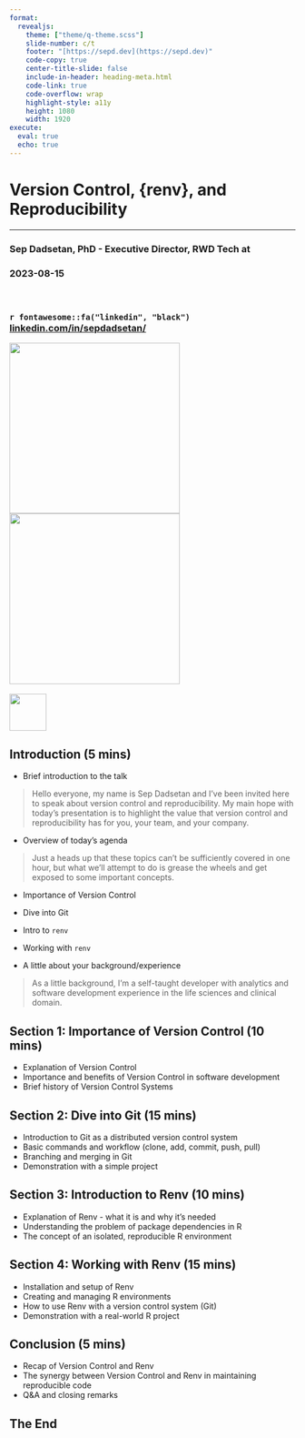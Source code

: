 ```yaml
---
format: 
  revealjs:
    theme: ["theme/q-theme.scss"]
    slide-number: c/t
    footer: "[https://sepd.dev](https://sepd.dev)"
    code-copy: true
    center-title-slide: false
    include-in-header: heading-meta.html
    code-link: true
    code-overflow: wrap
    highlight-style: a11y
    height: 1080
    width: 1920
execute: 
  eval: true
  echo: true
---
```


<h1> Version Control, {renv}, and Reproducibility </h1>

<hr>

<h3> Sep Dadsetan, PhD - Executive Director, RWD Tech at </h3>

<h3> 2023-08-15 </h3>
<br>

<h3> `r fontawesome::fa("linkedin", "black")` &nbsp; [linkedin.com/in/sepdadsetan/](https://www.linkedin.com/in/sepdadsetan/)

![](renv_hex.png){.absolute top=425 left=1300 width="300"}
![](github_hex.png){.absolute top=680 left=1450 width="300"}

![](logo-dark.svg){.absolute top=268 left=1250 height="65"}

## Introduction (5 mins)

- Brief introduction to the talk

> Hello everyone, my name is Sep Dadsetan and I've been invited here to speak about version control and reproducibility. My main hope with today's presentation is to highlight the value that version control and reproducibility has for you, your team, and your company.

- Overview of today's agenda

> Just a heads up that these topics can't be sufficiently covered in one hour, but what we'll attempt to do is grease the wheels and get exposed to some important concepts. 

  - Importance of Version Control
  - Dive into Git
  - Intro to `renv`
  - Working with `renv`

- A little about your background/experience

> As a little background, I'm a self-taught developer with analytics and software development experience in the life sciences and clinical domain.

## Section 1: Importance of Version Control (10 mins)

- Explanation of Version Control
- Importance and benefits of Version Control in software development
- Brief history of Version Control Systems

## Section 2: Dive into Git (15 mins)

- Introduction to Git as a distributed version control system
- Basic commands and workflow (clone, add, commit, push, pull)
- Branching and merging in Git
- Demonstration with a simple project

## Section 3: Introduction to Renv (10 mins)

- Explanation of Renv - what it is and why it's needed
- Understanding the problem of package dependencies in R
- The concept of an isolated, reproducible R environment

## Section 4: Working with Renv (15 mins)

- Installation and setup of Renv
- Creating and managing R environments
- How to use Renv with a version control system (Git)
- Demonstration with a real-world R project

## Conclusion (5 mins)

- Recap of Version Control and Renv
- The synergy between Version Control and Renv in maintaining reproducible code
- Q&A and closing remarks

## The End
```r
```
